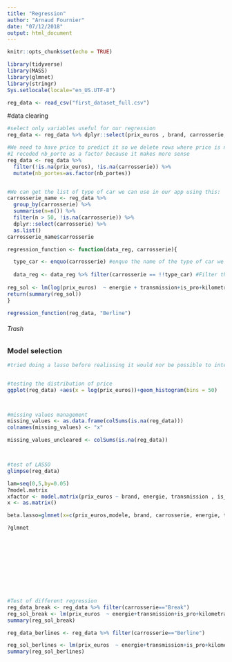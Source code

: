 ```yaml
---
title: "Regression"
author: "Arnaud Fournier"
date: "07/12/2018"
output: html_document
---
```


```r
knitr::opts_chunk$set(echo = TRUE)
```



```r
library(tidyverse)
library(MASS)
library(glmnet)
library(stringr)
Sys.setlocale(locale="en_US.UTF-8")
```

```r
reg_data <- read_csv("first_dataset_full.csv")
```

#data clearing

```r

#select only variables useful for our regression
reg_data <- reg_data %>% dplyr::select(prix_euros , brand, carrosserie, energie, transmission, is_pro, kilometrage_km, nb_portes, hayon)

#We need to have price to predict it so we delete rows where price is na, we also need the type of car for our shiny app
#I recoded nb_porte as a factor because it makes more sense
reg_data <- reg_data %>% 
  filter(!is.na(prix_euros), !is.na(carrosserie)) %>% 
  mutate(nb_portes=as.factor(nb_portes))


#We can get the list of type of car we can use in our app using this:
carrosserie_name <- reg_data %>%
  group_by(carrosserie) %>%
  summarise(n=n()) %>% 
  filter(n > 50, !is.na(carrosserie)) %>% 
  dplyr::select(carrosserie) %>% 
  as.list()
carrosserie_name$carrosserie

```


```r

regression_function <- function(data_reg, carrosserie){

  type_car <- enquo(carrosserie) #enquo the name of the type of car we wnt tu use in the reg
  
  data_reg <- data_reg %>% filter(carrosserie == !!type_car) #Filter the dataset for this type of car
  
reg_sol <- lm(log(prix_euros)  ~ energie + transmission+is_pro+kilometrage_km+nb_portes+hayon , data_reg) #We log as price is skewed, yet it is gaussion when logged
return(summary(reg_sol))
}

regression_function(reg_data, "Berline")


```





###### Trash






### Model selection
```r
#tried doing a lasso before realissing it would nor be possible to interpret easily if we had to recode all factor variables into dummies and if only some brand were kept (as our aim is interpretation we decided to use a linear regression)


#testing the distribution of price
ggplot(reg_data) +aes(x = log(prix_euros))+geom_histogram(bins = 50)



#missing values management
missing_values <- as.data.frame(colSums(is.na(reg_data)))
colnames(missing_values) <- "x"

missing_values_uncleared <- colSums(is.na(reg_data))



#test of LASSO
glimpse(reg_data)

lam=seq(0,5,by=0.05)
?model.matrix
xfactor <- model.matrix(prix_euros ~ brand, energie, transmission , is_pro, nb_portes, hayon, data = reg_data)
x <- as.matrix()

beta.lasso=glmnet(x=c(prix_euros,modele, brand, carrosserie, energie, transmission, is_pro, kilometrage_km, nb_portes, hayon), y= prix_euros ,alpha=1,lambda=lam )

?glmnet












```




```r

#Test of different regression
reg_data_break <- reg_data %>% filter(carrosserie=="Break")
reg_sol_break <- lm(prix_euros  ~ energie+transmission+is_pro+kilometrage_km+nb_portes+hayon , reg_data_break)
summary(reg_sol_break)

reg_data_berlines <- reg_data %>% filter(carrosserie=="Berline")

reg_sol_berlines <- lm(prix_euros  ~ energie+transmission+is_pro+kilometrage_km+nb_portes+hayon , reg_data_berlines)
summary(reg_sol_berlines)

```


